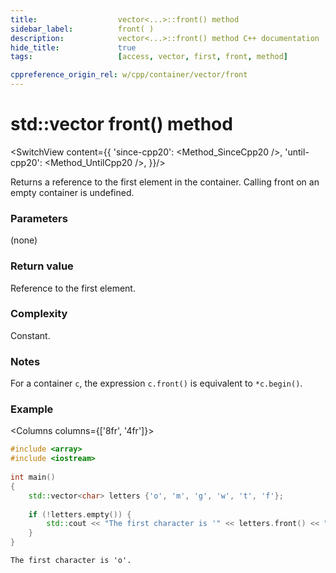 ```yaml
---
title:					vector<...>::front() method
sidebar_label:			front( )
description:			vector<...>::front() method C++ documentation
hide_title:				true
tags:					[access, vector, first, front, method]

cppreference_origin_rel: w/cpp/container/vector/front
---
```



<!-- Terms -->

<!----------------- Codes ---------------------->

<!-- front() -->


# std::vector front() method

<SwitchView content={{
		'since-cpp20': <Method_SinceCpp20 />,
		'until-cpp20': <Method_UntilCpp20 />,
	}}/>

Returns a <Tooltip title={Term_ContAlias_Reference}>reference</Tooltip> to the first element in the container.
Calling front on an empty container is <Tooltip title={Term_UndefinedBehaviour}>undefined</Tooltip>.

### Parameters

(none)

### Return value

Reference to the first element.

### Complexity

Constant.

### Notes

For a container `c`, the expression `c.front()` is equivalent to `*c.begin()`.

### Example

<Columns columns={['8fr', '4fr']}>
<div>

```cpp title='Main.cpp' showLineNumbers
#include <array>
#include <iostream>
 
int main()
{
    std::vector<char> letters {'o', 'm', 'g', 'w', 't', 'f'};
 
    if (!letters.empty()) {
        std::cout << "The first character is '" << letters.front() << "'.\n";
    }  
}
```

</div>
<div>

```plaintext title="Output"
The first character is 'o'.
```

</div>
</Columns>